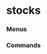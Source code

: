 # stocks


### Menus
<ul className="grid grid-cols-1 md:grid-cols-2 lg:grid-cols-3 xl:grid-cols-4 gap-4 -ml-6">
<ReferenceCard
    title="Options"
    description="vol, oi, vsurf, voi, generate_data, dte, price, greeks, load_options_chains, pcr, info, chains, hist, last_price,..."
    url="/sdk/reference/stocks/options"
/>
<ReferenceCard
    title="Screener"
    description="screener_data"
    url="/sdk/reference/stocks/screener"
/>
<ReferenceCard
    title="Ca"
    description="volume, scorr, balance, similar, cashflow, sentiment, hcorr, income, hist, screener"
    url="/sdk/reference/stocks/ca"
/>
<ReferenceCard
    title="Qa"
    description="fama_raw, capm, historical_5, beta"
    url="/sdk/reference/stocks/qa"
/>
<ReferenceCard
    title="Dps"
    description="psi_q, sidtc, shorted, psi_sg, hsi, spos, ctb, pos, prom, ftd, dpotc"
    url="/sdk/reference/stocks/dps"
/>
<ReferenceCard
    title="Ins"
    description="stats, blop, filter, blcs, blip, act, lis, lcb, lins, print_insider_data, lpsb, lit, blis, lip, blos, blcp"
    url="/sdk/reference/stocks/ins"
/>
<ReferenceCard
    title="Ba"
    description="headlines, queries, messages, redditsent, rise, text_sent, stalker, mentions, bullbear, trending, getdd, cnews,..."
    url="/sdk/reference/stocks/ba"
/>
<ReferenceCard
    title="Disc"
    description="pipo, filings, dividends, active, rtat, ipo, asc, gtech, ulc, trending, losers, fipo, upcoming, ugs, hotpenny,..."
    url="/sdk/reference/stocks/disc"
/>
<ReferenceCard
    title="Fa"
    description="splits, sec, overview, similar_dfs, revfc, mktcap, analyst, news, balance, score, ratios, supplier, customer,..."
    url="/sdk/reference/stocks/fa"
/>
<ReferenceCard
    title="Ta"
    description="summary, recom"
    url="/sdk/reference/stocks/ta"
/>
<ReferenceCard
    title="Th"
    description="open, check_if_open, closed, exchange, all"
    url="/sdk/reference/stocks/th"
/>
<ReferenceCard
    title="Gov"
    description="topbuys, contracts, qtrcontracts, topsells, lasttrades, government_trading, toplobbying, lobbying, lastcontracts,..."
    url="/sdk/reference/stocks/gov"
/>
</ul>


### Commands
<ul className="grid grid-cols-1 md:grid-cols-2 lg:grid-cols-3 xl:grid-cols-4 gap-4 -ml-6">
<ReferenceCard
    title="Candle"
    description="Show candle plot of loaded ticker."
    url="/sdk/reference/stocks/candle"
    command
/>
<ReferenceCard
    title="Load"
    description="Load a symbol to perform analysis using the string above as a template."
    url="/sdk/reference/stocks/load"
    command
/>
<ReferenceCard
    title="News"
    description="Get news for a given term and source. [Source: Ultima Insights News Monitor]"
    url="/sdk/reference/stocks/news"
    command
/>
<ReferenceCard
    title="Process Candle"
    description="Process DataFrame into candle style plot."
    url="/sdk/reference/stocks/process_candle"
    command
/>
<ReferenceCard
    title="Quote"
    description="Gets ticker quote from FMP"
    url="/sdk/reference/stocks/quote"
    command
/>
<ReferenceCard
    title="Search"
    description="Search selected query for tickers."
    url="/sdk/reference/stocks/search"
    command
/>
<ReferenceCard
    title="Tob"
    description="Get top of book bid and ask for ticker on exchange [CBOE.com]"
    url="/sdk/reference/stocks/tob"
    command
/>
</ul>
